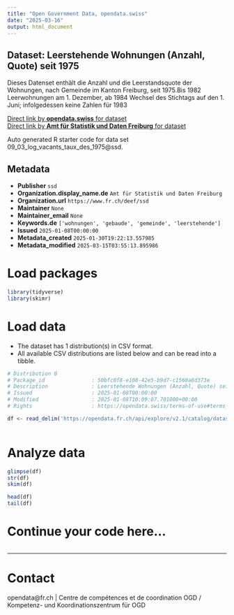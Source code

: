 ```yaml
---
title: "Open Government Data, opendata.swiss"
date: "2025-03-16"
output: html_document
---
```


## Dataset: Leerstehende Wohnungen (Anzahl, Quote) seit 1975

Dieses Datenset enthält die Anzahl und die Leerstandsquote der Wohnungen, nach Gemeinde im Kanton Freiburg, seit 1975.Bis 1982 Leerwohnungen am 1. Dezember, ab 1984 Wechsel des Stichtags auf den 1. Juni; infolgedessen keine Zahlen für 1983

[Direct link by **opendata.swiss** for dataset](https://opendata.swiss/de/dataset/leerstehende-wohnungen-anzahl-quote-seit-1975)<br>
[Direct link by **Amt für Statistik und Daten Freiburg** for dataset](https://opendata.fr.ch/explore/dataset/09_03_log_vacants_taux_des_1975/)

Auto generated R starter code for data set 09_03_log_vacants_taux_des_1975@ssd.

## Metadata

- **Publisher** `ssd`
- **Organization.display_name.de** `Amt für Statistik und Daten Freiburg`
- **Organization.url** `https://www.fr.ch/deef/ssd`
- **Maintainer** `None`
- **Maintainer_email** `None`
- **Keywords.de** `['wohnungen', 'gebaude', 'gemeinde', 'leerstehende']`
- **Issued** `2025-01-08T00:00:00`
- **Metadata_created** `2025-01-30T19:22:13.557985`
- **Metadata_modified** `2025-03-15T03:55:13.895986`


# Load packages

```r

library(tidyverse)
library(skimr)

```

# Load data

-   The dataset has 1 distribution(s) in CSV format.
-   All available CSV distributions are listed below and can be read into a tibble.

```r

# Distribution 0
# Package_id               : 50bfc0f8-e108-42e5-b9d7-c1560a8d373e
# Description              : Leerstehende Wohnungen (Anzahl, Quote) seit 1975 (csv)
# Issued                   : 2025-01-08T00:00:00
# Modified                 : 2025-01-08T10:09:07.701000+00:00
# Rights                   : https://opendata.swiss/terms-of-use#terms_by

df <- read_delim('https://opendata.fr.ch/api/explore/v2.1/catalog/datasets/09_03_log_vacants_taux_des_1975/exports/csv?use_labels=true')



```

# Analyze data

```r

glimpse(df)
str(df)
skim(df)

head(df)
tail(df)

```

# Continue your code here...

```r

```

------------------------------------------------------------------------

# Contact

opendata@fr.ch | Centre de compétences et de coordination OGD / Kompetenz- und Koordinationszentrum für OGD
